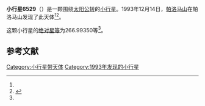 {{Infobox planet
| bgcolour = #FFFFC0
| name = 6529 Rhoads
| symbol = 
| image = 
| caption = 
| discovery = yes
| discovery_ref = 
| discoverer = [[帕洛马山|帕洛马山]]
| discovery_site = [[帕洛马山|帕洛马山]] 
| discovered = 1993年12月14日
| designations = yes
| mp_name = 
| named_after = 
| alt_names = 1993 XR2/ 1953 UH1 / 1989 UO4
| mp_category = [[主带小行星|主带小行星]]
| orbit_ref = <ref name="a">[http://ssd.jpl.nasa.gov/sbdb.cgi?sstr=6529 6529 Rhoads] {{Wayback|url=http://ssd.jpl.nasa.gov/sbdb.cgi?sstr=6529 |date=20140815022609 }}，小行星數據庫瀏覽器（JPL Small-Body Database Browser）－[[美国国家航空航天局|美国国家航空航天局]]喷气推进实验室</ref>
| epoch = 2456400.5 (2013年4月18日更新)
| aphelion = {{convert|2.6516718|AU|km|3|abbr=on|lk=out}}
| perihelion = {{convert|2.0399422|AU|km|3|abbr=on}}
| semimajor = {{convert|2.3458070|AU|km|3|abbr=on}}
| eccentricity = 0.1303879
| period = 1312.311225 [[日|日]]<br />3.59[[儒略年|儒略年]]
| avg_speed = 
| inclination = 6.51203
| asc_node = 208.30870
| mean_anomaly = 
| arg_peri = 266.99350
| satellites = 
| physical_characteristics = yes
| dimensions = 
| mass = 
| density = 
| surface_grav = 
| escape_velocity = 
| sidereal_day = 
| axial_tilt = 
| pole_ecliptic_lat = 
| pole_ecliptic_lon = 
| albedo = 
| temperatures= 
| temp_name1 = 
| mean_temp_1 = 
| max_temp_1 = 
| temp_name2 = 
| max_temp_2 = 
| spectral_type = 
| abs_magnitude = 266.99350
}}

'''小行星6529'''（{{lang-en|6529 Rhoads}}）是一颗围绕[[太阳|太阳]][[公转|公转]]的[[小行星|小行星]]。1993年12月14日，[[帕洛马山|帕洛马山]]在帕洛马山发现了此天体<ref name="a" /><ref>{{cite news|title=小行星列表|url=http://cfa-www.harvard.edu/iau/lists/NumberedMPs.txt|accessdate=2013-07-08|newspaper=哈佛大学|archive-date=2008-05-17|archive-url=https://web.archive.org/web/20080517010638/http://cfa-www.harvard.edu/iau/lists/NumberedMPs.txt|dead-url=no}}</ref>。

这颗小行星的[[绝对星等|绝对星等]]为266.99350等<ref name="a" />。

==参考文献==
{{reflist}}
{{Minor Planet Number|[[小行星6528|小行星6528]]|[[小行星6530|小行星6530]]}}

{{小天体}}

[[Category:小行星带天体|Category:小行星带天体]]
[[Category:1993年发现的小行星|Category:1993年发现的小行星]]

{{asteroid-stub}}